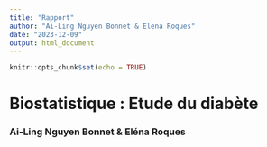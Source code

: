 ```yaml
---
title: "Rapport"
author: "Ai-Ling Nguyen Bonnet & Elena Roques"
date: "2023-12-09"
output: html_document
---
```


```r
knitr::opts_chunk$set(echo = TRUE)
```

# Biostatistique : Etude du diabète
### Ai-Ling Nguyen Bonnet & Eléna Roques